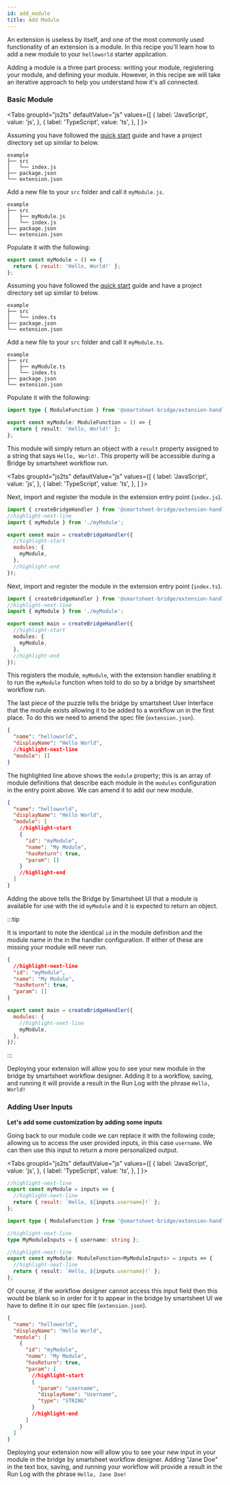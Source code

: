 ```yaml
---
id: add_module
title: Add Module
---
```



An extension is useless by itself, and one of the most commonly used functionality of an extension is a module. In this recipe you'll learn how to add a new module to your `helloworld` starter application.

Adding a module is a three part process: writing your module, registering your module, and defining your module. However, in this recipe we will take an iterative approach to help you understand how it's all connected.

### Basic Module

<Tabs
groupId="js2ts"
defaultValue="js"
values={[
  { label: 'JavaScript', value: 'js', },
  { label: 'TypeScript', value: 'ts', },
]
}>
<TabItem value="js">


Assuming you have followed the [quick start](/getting_started/quick_start) guide and have a project directory set up similar to below.

```
example
├── src
│   └── index.js
├── package.json
└── extension.json
```

Add a new file to your `src` folder and call it `myModule.js`.

```
example
├── src
│   ├── myModule.js
│   └── index.js
├── package.json
└── extension.json
```

Populate it with the following:

```js title="/src/myModule.js"
export const myModule = () => {
  return { result: 'Hello, World!' };
};
```

</TabItem>
<TabItem value="ts">


Assuming you have followed the [quick start](/getting_started/quick_start) guide and have a project directory set up similar to below.

```
example
├── src
│   └── index.ts
├── package.json
└── extension.json
```

Add a new file to your `src` folder and call it `myModule.ts`.

```
example
├── src
│   ├── myModule.ts
│   └── index.ts
├── package.json
└── extension.json
```

Populate it with the following:

```ts title="/src/myModule.ts"
import type { ModuleFunction } from '@smartsheet-bridge/extension-handler';

export const myModule: ModuleFunction = () => {
  return { result: 'Hello, World!' };
};
```

</TabItem>
</Tabs>


This module will simply return an object with a `result` property assigned to a string that says `Hello, World!`. This property will be accessible during a Bridge by smartsheet workflow run.

<Tabs
groupId="js2ts"
defaultValue="js"
values={[
  { label: 'JavaScript', value: 'js', },
  { label: 'TypeScript', value: 'ts', },
]
}>
<TabItem value="js">


Next, import and register the module in the extension entry point (`index.js`).

```js title="/src/index.js"
import { createBridgeHandler } from '@smartsheet-bridge/extension-handler';
//highlight-next-line
import { myModule } from './myModule';

export const main = createBridgeHandler({
  //highlight-start
  modules: {
    myModule,
  },
  //highlight-end
});
```

</TabItem>
<TabItem value="ts">


Next, import and register the module in the extension entry point (`index.ts`).

```ts title="/src/index.ts"
import { createBridgeHandler } from '@smartsheet-bridge/extension-handler';
//highlight-next-line
import { myModule } from './myModule';

export const main = createBridgeHandler({
  //highlight-start
  modules: {
    myModule,
  },
  //highlight-end
});
```

</TabItem>
</Tabs>


This registers the module, `myModule`, with the extension handler enabling it to run the `myModule` function when told to do so by a bridge by smartsheet workflow run.

The last piece of the puzzle tells the bridge by smartsheet User Interface that the module exists allowing it to be added to a workflow un in the first place. To do this we need to amend the spec file (`extension.json`).

```json title="/extension.json"
{
  "name": "helloworld",
  "displayName": "Hello World",
  //highlight-next-line
  "module": []
}
```

The highlighted line above shows the `module` property; this is an array of module definitions that describe each module in the `modules` configuration in the entry point above. We can amend it to add our new module.

```json title="/extension.json"
{
  "name": "helloworld",
  "displayName": "Hello World",
  "module": [
    //highlight-start
    {
      "id": "myModule",
      "name": "My Module",
      "hasReturn": true,
      "param": []
    }
    //highlight-end
  ]
}
```

Adding the above tells the Bridge by Smartsheet UI that a module is available for use with the id `myModule` and it is expected to return an object.

:::tip

It is important to note the identical `id` in the module definition and the module name in the in the handler configuration. If either of these are missing your module will never run.

```json
{
  //highlight-next-line
  "id": "myModule",
  "name": "My Module",
  "hasReturn": true,
  "param": []
}
```

```js
export const main = createBridgeHandler({
  modules: {
    //highlight-next-line
    myModule,
  },
});
```

:::

Deploying your extension will allow you to see your new module in the bridge by smartsheet workflow designer. Adding it to a workflow, saving, and running it will provide a result in the Run Log with the phrase `Hello, World!`

### Adding User Inputs

**Let's add some customization by adding some inputs**

Going back to our module code we can replace it with the following code; allowing us to access the user provided inputs, in this case `username`. We can then use this input to return a more personalized output.

<Tabs
groupId="js2ts"
defaultValue="js"
values={[
  { label: 'JavaScript', value: 'js', },
  { label: 'TypeScript', value: 'ts', },
]
}>
<TabItem value="js">


```js title="/src/myModule.js"
//highlight-next-line
export const myModule = inputs => {
  //highlight-next-line
  return { result: `Hello, ${inputs.username}!` };
};
```

</TabItem>
<TabItem value="ts">


```ts title="/src/myModule.ts"
import type { ModuleFunction } from '@smartsheet-bridge/extension-handler';

//highlight-next-line
type MyModuleInputs = { username: string };

//highlight-next-line
export const myModule: ModuleFunction<MyModuleInputs> = inputs => {
  //highlight-next-line
  return { result: `Hello, ${inputs.username}!` };
};
```

</TabItem>
</Tabs>


Of course, if the workflow designer cannot access this input field then this would be blank so in order for it to appear in the bridge by smartsheet UI we have to define it in our spec file (`extension.json`).

```json title="/extension.json"
{
  "name": "helloworld",
  "displayName": "Hello World",
  "module": [
    {
      "id": "myModule",
      "name": "My Module",
      "hasReturn": true,
      "param": [
        //highlight-start
        {
          "param": "username",
          "displayName": "Username",
          "type": "STRING"
        }
        //highlight-end
      ]
    }
  ]
}
```

Deploying your extension now will allow you to see your new input in your module in the bridge by smartsheet workflow designer. Adding "Jane Doe" in the text box, saving, and running your workflow will provide a result in the Run Log with the phrase `Hello, Jane Doe!`
